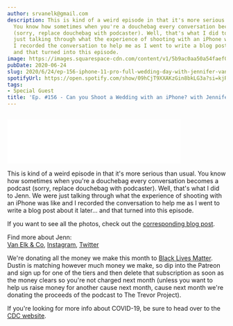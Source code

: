 ```yaml
---
author: srvanelk@gmail.com
description: This is kind of a weird episode in that it's more serious than usual.
  You know how sometimes when you're a douchebag every conversation becomes a podcast
  (sorry, replace douchebag with podcaster). Well, that's what I did to Jenn. We were
  just talking through what the experience of shooting with an iPhone was like and
  I recorded the conversation to help me as I went to write a blog post about it later...
  and that turned into this episode.
image: https://images.squarespace-cdn.com/content/v1/5b9ac0aa50a54faef024c950/1593034090724-Q3IWYOY37ZOSMXRBP1BA/IMG_0342.jpg?format=original
pubDate: 2020-06-24
slug: 2020/6/24/ep-156-iphone-11-pro-full-wedding-day-with-jennifer-van-elk
spotifyUrl: https://open.spotify.com/show/09hCjT9XXAKzGin8bkLG3a?si=kjRZvQ1JTb6Ov3HVzSSlWA
tags:
- Special Guest
title: 'Ep. #156 - Can you Shoot a Wedding with an iPhone? with Jennifer Van Elk'
---
```


<figure>
  <img src="https://images.squarespace-cdn.com/content/v1/5b9ac0aa50a54faef024c950/1593034090724-Q3IWYOY37ZOSMXRBP1BA/IMG_0342.jpg?format=original" alt="" />
</figure>
<iframe class="embedly-embed" src="//cdn.embedly.com/widgets/media.html?src=https%3A%2F%2Fanchor.fm%2Fweddingphotohangover%2Fembed%2Fepisodes%2FEp--156---iPhone-11-Pro-Full-Wedding-Day-with-Jennifer-Van-Elk-efsjms&display_name=Anchor+FM+Inc.&url=https%3A%2F%2Fanchor.fm%2Fweddingphotohangover%2Fepisodes%2FEp--156---iPhone-11-Pro-Full-Wedding-Day-with-Jennifer-Van-Elk-efsjms&image=https%3A%2F%2Fd3t3ozftmdmh3i.cloudfront.net%2Fproduction%2Fpodcast_uploaded_episode400%2F805714%2F805714-1593033882176-e71baa7968124.jpg&key=61d05c9d54e8455ea7a9677c366be814&type=text%2Fhtml&schema=anchor&wmode=opaque" width="400" height="102" scrolling="no" title="Anchor FM Inc. embed" frameborder="0" allow="autoplay; fullscreen" allowfullscreen="true"></iframe>

This is kind of a weird episode in that it's more serious than usual. You know how sometimes when you're a douchebag every conversation becomes a podcast (sorry, replace douchebag with podcaster). Well, that's what I did to Jenn. We were just talking through what the experience of shooting with an iPhone was like and I recorded the conversation to help me as I went to write a blog post about it later... and that turned into this episode.

If you want to see all the photos, check out the [corresponding blog post](https://jennifervanelk.com/iphone-11-pro-wedding-full-day-from-getting-ready-till-night-shots/).

Find more about Jenn:  
[Van Elk & Co](http://vanelk.co/), [Instagram](https://www.instagram.com/jennvanelk/), [Twitter](https://twitter.com/jennvanelkphoto)

We're donating all the money we make this month to [Black Lives Matter](https://blacklivesmatter.com/). Dustin is matching however much money we make, so dip into the Patreon and sign up for one of the tiers and then delete that subscription as soon as the money clears so you're not charged next month (unless you want to help us raise money for another cause next month, cause next month we're donating the proceeds of the podcast to The Trevor Project).

If you're looking for more info about COVID-19, be sure to head over to the [CDC website](https://www.cdc.gov/coronavirus/2019-ncov/index.html).
